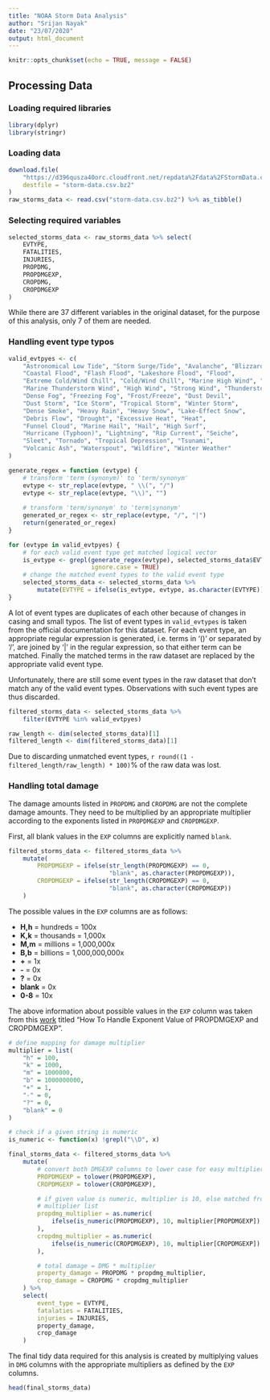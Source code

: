 ```yaml
---
title: "NOAA Storm Data Analysis"
author: "Srijan Nayak"
date: "23/07/2020"
output: html_document
---
```


```r
knitr::opts_chunk$set(echo = TRUE, message = FALSE)
```

## Processing Data

### Loading required libraries

```r
library(dplyr)
library(stringr)
```

### Loading data

```r
download.file(
    "https://d396qusza40orc.cloudfront.net/repdata%2Fdata%2FStormData.csv.bz2",
    destfile = "storm-data.csv.bz2"
)
raw_storms_data <- read.csv("storm-data.csv.bz2") %>% as_tibble()
```

### Selecting required variables

```r
selected_storms_data <- raw_storms_data %>% select(
    EVTYPE,
    FATALITIES,
    INJURIES,
    PROPDMG,
    PROPDMGEXP,
    CROPDMG,
    CROPDMGEXP
)
```

While there are 37 different variables in the original dataset, for the purpose
of this analysis, only 7 of them are needed.

### Handling event type typos

```r
valid_evtpyes <- c(
    "Astronomical Low Tide", "Storm Surge/Tide", "Avalanche", "Blizzard",
    "Coastal Flood", "Flash Flood", "Lakeshore Flood", "Flood",
    "Extreme Cold/Wind Chill", "Cold/Wind Chill", "Marine High Wind", "Marine Strong Wind",
    "Marine Thunderstorm Wind", "High Wind", "Strong Wind", "Thunderstorm Wind",
    "Dense Fog", "Freezing Fog", "Frost/Freeze", "Dust Devil",
    "Dust Storm", "Ice Storm", "Tropical Storm", "Winter Storm",
    "Dense Smoke", "Heavy Rain", "Heavy Snow", "Lake-Effect Snow",
    "Debris Flow", "Drought", "Excessive Heat", "Heat",
    "Funnel Cloud", "Marine Hail", "Hail", "High Surf",
    "Hurricane (Typhoon)", "Lightning", "Rip Current", "Seiche",
    "Sleet", "Tornado", "Tropical Depression", "Tsunami",
    "Volcanic Ash", "Waterspout", "Wildfire", "Winter Weather"
)

generate_regex = function (evtype) {
    # transform 'term (synonym)' to 'term/synonym'
    evtype <- str_replace(evtype, " \\(", "/")
    evtype <- str_replace(evtype, "\\)", "")
    
    # transform 'term/synonym' to 'term|synonym'
    generated_or_regex <- str_replace(evtype, "/", "|")
    return(generated_or_regex)
}

for (evtype in valid_evtpyes) {
    # for each valid event type get matched logical vector
    is_evtype <- grepl(generate_regex(evtype), selected_storms_data$EVTYPE,
                       ignore.case = TRUE)
    # change the matched event types to the valid event type
    selected_storms_data <- selected_storms_data %>%
        mutate(EVTYPE = ifelse(is_evtype, evtype, as.character(EVTYPE)))
}
```

A lot of event types are duplicates of each other because of changes in casing
and small typos. The list of event types in `valid_evtypes` is taken from the
official documentation for this dataset. For each event type, an appropriate
regular expression is generated, i.e. terms in '()' or separated by '/', are
joined by '|' in the regular expression, so that either term can be matched.
Finally the matched terms in the raw dataset are replaced by the appropriate
valid event type.

Unfortunately, there are still some event types in the raw dataset that don't
match any of the valid event types. Observations with such event types are thus
discarded.

```r
filtered_storms_data <- selected_storms_data %>%
    filter(EVTYPE %in% valid_evtpyes)

raw_length <- dim(selected_storms_data)[1]
filtered_length <- dim(filtered_storms_data)[1]
```

Due to discarding unmatched event types,
`r round((1 - filtered_length/raw_length) * 100)`% of the raw data was lost.

### Handling total damage

The damage amounts listed in `PROPDMG` and `CROPDMG` are not the complete damage
amounts. They need to be multiplied by an appropriate multiplier according to
the exponents listed in `PROPDMGEXP` and `CROPDMGEXP`.

First, all blank values in the `EXP` columns are explicitly named `blank`.

```r
filtered_storms_data <- filtered_storms_data %>% 
    mutate(
        PROPDMGEXP = ifelse(str_length(PROPDMGEXP) == 0,
                            "blank", as.character(PROPDMGEXP)),
        CROPDMGEXP = ifelse(str_length(CROPDMGEXP) == 0,
                            "blank", as.character(CROPDMGEXP))
    )
```

The possible values in the `EXP` columns are as follows:

 - **H,h** = hundreds = 100x
 - **K,k** = thousands = 1,000x
 - **M,m** = millions = 1,000,000x
 - **B,b** = billions = 1,000,000,000x
 - **+** = 1x
 - **-** = 0x
 - **?** = 0x
 - **blank** = 0x
 - **0-8** = 10x
 
 The above information about possible values in the `EXP` column was taken from
 this [work](https://rstudio-pubs-static.s3.amazonaws.com/58957_37b6723ee52b455990e149edde45e5b6.html)
 titled "How To Handle Exponent Value of PROPDMGEXP and CROPDMGEXP".
 
```r
# define mapping for damage multiplier
multiplier = list(
    "h" = 100,
    "k" = 1000,
    "m" = 1000000,
    "b" = 1000000000,
    "+" = 1,
    "-" = 0,
    "?" = 0,
    "blank" = 0
)

# check if a given string is numeric
is_numeric <- function(x) !grepl("\\D", x)

final_storms_data <- filtered_storms_data %>% 
    mutate(
        # convert both DMGEXP columns to lower case for easy multiplier matching
        PROPDMGEXP = tolower(PROPDMGEXP),
        CROPDMGEXP = tolower(CROPDMGEXP),

        # if given value is numeric, multiplier is 10, else matched from
        # multiplier list
        propdmg_multiplier = as.numeric(
            ifelse(is_numeric(PROPDMGEXP), 10, multiplier[PROPDMGEXP])
        ),
        cropdmg_multiplier = as.numeric(
            ifelse(is_numeric(CROPDMGEXP), 10, multiplier[CROPDMGEXP])
        ),

        # total damage = DMG * multiplier
        property_damage = PROPDMG * propdmg_multiplier,
        crop_damage = CROPDMG * cropdmg_multiplier
    ) %>% 
    select(
        event_type = EVTYPE,
        fatalaties = FATALITIES,
        injuries = INJURIES,
        property_damage,
        crop_damage
    )
```

The final tidy data required for this analysis is created by multiplying values
in `DMG` columns with the appropriate multipliers as defined by the
`EXP` columns.

```r
head(final_storms_data)
```
